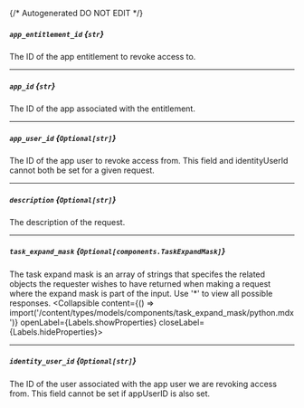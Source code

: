 {/* Autogenerated DO NOT EDIT  */}

##### `app_entitlement_id` *{`str`}*
The ID of the app entitlement to revoke access to.

---
##### `app_id` *{`str`}*
The ID of the app associated with the entitlement.

---
##### `app_user_id` *{`Optional[str]`}*
The ID of the app user to revoke access from. This field and identityUserId cannot both be set for a given request.

---
##### `description` *{`Optional[str]`}*
The description of the request.

---
##### `task_expand_mask` *{`Optional[components.TaskExpandMask]`}*
The task expand mask is an array of strings that specifes the related objects the requester wishes to have returned when making a request where the expand mask is part of the input. Use '\*' to view all possible responses.
<Collapsible content={() => import('/content/types/models/components/task_expand_mask/python.mdx')} openLabel={Labels.showProperties} closeLabel={Labels.hideProperties}>
</Collapsible>

---
##### `identity_user_id` *{`Optional[str]`}*
The ID of the user associated with the app user we are revoking access from. This field cannot be set if appUserID is also set.


